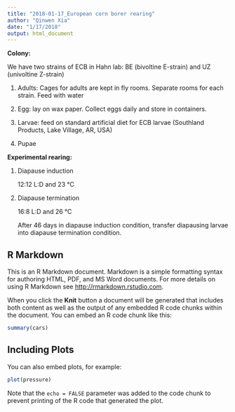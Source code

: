 ```yaml
---
title: "2018-01-17_European corn borer rearing"
author: "Qinwen Xia"
date: "1/17/2018"
output: html_document
---
```


**Colony:**

We have two strains of ECB in Hahn lab: BE (bivoltine E-strain) and UZ (univoltine Z-strain)

1)	Adults: Cages for adults are kept in fly rooms. Separate rooms for each strain. 
              Feed with water 
              
2)	Egg: lay on wax paper. Collect eggs daily and store in containers. 

3)	Larvae: feed on standard artificial diet for ECB larvae (Southland Products, Lake Village, AR, USA)

4)	Pupae 
 
**Experimental rearing:**

1)	Diapause induction

    12:12 L:D and 23 °C 

2)	Diapause termination

    16:8 L:D and 26 °C 

    After 46 days in diapause induction condition, transfer diapausing larvae into diapause termination      condition. 


## R Markdown

This is an R Markdown document. Markdown is a simple formatting syntax for authoring HTML, PDF, and MS Word documents. For more details on using R Markdown see <http://rmarkdown.rstudio.com>.

When you click the **Knit** button a document will be generated that includes both content as well as the output of any embedded R code chunks within the document. You can embed an R code chunk like this:

```r
summary(cars)
```

## Including Plots

You can also embed plots, for example:

```r
plot(pressure)
```

Note that the `echo = FALSE` parameter was added to the code chunk to prevent printing of the R code that generated the plot.

